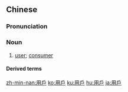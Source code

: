 {{also|用户}}
==Chinese==
{{zh-forms|s=用户}}

===Pronunciation===
{{zh-pron
|m=yònghù
|c=jung6 wu6
|mn=qz:ēng-hǒ͘/tw:iōng-hō͘/xm,zz:ēng-hō͘
|cat=n
}}

===Noun===
{{zh-noun}}

# [[user]]; [[consumer]]

====Derived terms====
{{zh-der|用戶身份模塊|用戶名:yònghùmíng}}

[[zh-min-nan:用戶]]
[[ko:用戶]]
[[ku:用戶]]
[[hu:用戶]]
[[ja:用戶]]